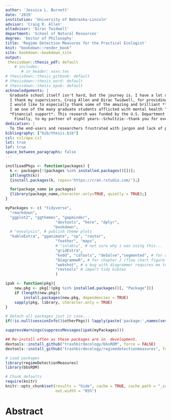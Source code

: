 ```yaml
---
author: 'Jessica L. Burnett'
date: '2019'
institution: 'University of Nebraska-Lincoln'
advisor: 'Craig R. Allen'
altadvisor: 'Dirac Twidwell'
department: 'School of Natural Resources'
degree: 'Doctor of Philosophy'
title: 'Regime Detection Measures for the Practical Ecologist'
knit: "bookdown::render_book"
site: bookdown::bookdown_site
output: 
 thesisdown::thesis_pdf: default
    # includes:
       # in_header: xxxx.tex  
# thesisdown::thesis_gitbook: default
# thesisdown::thesis_word: default
# thesisdown::thesis_epub: default
acknowledgements: |
  Graduate school itself isn't hard, but the journey is. I have a lot of people and institutions to thank for their emotional, intellectual, financial, and other support. I wish to first highlight how **great it was to be a graduate student at this university and in the School of Natural Resources**. UNL has provided tremendous support at all levels of the university. Although I am not a fan of Nebraska's climate, I highly recommend this school to prospective students. 
  I thank my supervisors, Craig Allen and Dirac Twidwell, for providing me with this amazing opportunity and for supporting my growth as an independent researcherm and my committee members, Craig Allen, David Angeler, John De Long, Dirac Twidwell, and Drew Tyre for their support and advisement, but especially for their comprehensive examination--I found this process transformative, albeit very stress inducing. I also wish to thank Dirac for his comprehensive exam questions--I never knew how much I didn't know until I studied your recommendations. I also thank Craig for supporting my efforts to study and conduct research outside of our immediate geographical settings.  Studying at the International Institute for Applied Systems Analysis was an amazing opportunity! I thank Brian Fath and Elena Rovenskaya for their advisement, members of the Applied Systems Analysis research group for their feedback on my research, and to the postdocs and YSSPers. 
  I would like to especially thank some of the amazing and brilliant **female scientists** in my life for their encouragement: Jane Anderson, Karen Bailey, Hannah Birge, Mary Bomberger Brown, Tori Donovan, Brittany Dueker, Allie Schiltmeyer, Katie Sieving, Erica Stuber,  Becky Wilcox, Carissa Wonkka, and Lyndsie Wszola. I thank these women and others for their contributions to my professional development: David Angeler, Christie Bahlai, Mary Bomberger Brown, John Carroll, Jenny Dauer, John DeLong, Tarsha Eason, Brian Fath, Ahjond Garmestani, Chris Lepczyk, Frank La Sorte, Chai Molina, Zac Warren, Hao Ye and  Peter Zebrowski. I owe thanks to Craig Allen and Kevin Pope for entertaining my many hours of discussion (interrogation?) regarding federal employment. I also thank fellow graduate students whom I hope I have forged strong and lasting connections: Hannah Birge, Tori Donovan, Caleb Roberts, Allie Schiltmeyer, and Lyndsie Wszola
  I am one of the many graduate students afflicted with mental health "disorders". I am first grafteful to one friend (H) who unknowingly destigmatized mental health in my mind and wihtout whom I may not have sought treatment. I applaud students and faculty who have been outspoken regarding mental health related issues, and I am indebtted to my general practitioner and mental health advocate, Terry Thomas M.A., M.S.N., A.P.R.N.   
  *Financial support*. This research was funded by the U.S. Department of Defense’s Strategic Environmental Research and Development Program (project ID: RC-2510). The University of Nebraska-Lincoln (UNL) has been highy supportive in my doctoral studies and reserach. I am grateful for the generous of donors to the University of Nebraska Foundation, which provided me with two prestigious supplemental fellowships: Fling and Othmer. I also thank the Nelson Family (Nelson Memorial Fellowship) and the Institute of Agriculture and Natural Resources, who funded large portions of my academic and research-related travel. I thank the School of Natural Resources for their financial support in my conference travel. The U.S. National Academy of Sciences generously funded part of my travel to the International Institute for Applied Systems Analysis (IIASA). This financial support provided me not only with invaluabe opportunities to attend and present at national and international conferences and workshops, conduct research abroad, and network--this funding alleviated some financial pressures associated with graduate school which allowed a more refined focus on my dissertation research. The opportunities and experiences provided to me by each funding source were amazing, thank you.
    Finally, to my partner of eight years--Schultzie--thank you for everything. Just kidding, thank you, Nat Price, you are amazing.
dedication: | 
  To the end-users and researchers frustrated with jargon and lack of practical utility of ecological models and metrics. And to Mike Moulton, without whose support and encouragement many years ago two advanced degrees would likely not have been possible. 
bibliography: ["bib/thesis.bib"]
csl: csl/apa.csl
lot: true
lof: true
space_between_paragraphs: false
---
```

```r
instlLoadPkgs <- function(packages) {
  k <- packages[!(packages %in% installed.packages()[])];
  if(length(k))
  {install.packages(k, repos='https://cran.rstudio.com/');}

  for(package_name in packages)
  {library(package_name,character.only=TRUE, quietly = TRUE);}
}

myPackages <- c( "tidyverse", 
  "rmarkdown", 
  "ggplot2", "ggthemes", "gapminder",
                      "devtools", "here", "dplyr", 
                     "bookdown", 
  # "envalysis", # publish theme plots
  "kableExtra", "gganimate", "sp", "raster", 
                      "feather", "maps", 
                      # "inlabru", # not sure why i was using this...
                      "gridExtra", 
                      "kedd", "caTools", "deSolve","segmented", # for chapter 3
                      "DiagrammeR", # for chapter 2 (flow chart figure (grViz))
                      "webshot", # a bug with diagrammer requires me to use this when printing to .pdf
                      "revtools" # import tidy bibtex
                      )

ipak <- function(pkg){
    new.pkg <- pkg[!(pkg %in% installed.packages()[, "Package"])]
    if (length(new.pkg)) 
        install.packages(new.pkg, dependencies = TRUE)
    sapply(pkg, library, character.only = TRUE)
}

# Detach all packages just in case...
if(!is.null(sessionInfo()$otherPkgs)) lapply(paste('package:',names(sessionInfo()$otherPkgs),sep=""),detach,character.only=TRUE,unload=TRUE)

suppressWarnings(suppressMessages(ipak(myPackages)))

## Re-install often as these packages are in  development.
devtools::install_github("trashbirdecology/bbsRDM", force = FALSE)
devtools::install_github("trashbirdecology/regimedetectionmeasures", force = FALSE)  

# Load packages
library(regimeDetectionMeasures) 
library(bbsRDM)
```

```r
# Chunk defaults
require(knitr)
knitr::opts_chunk$set(results = "hide", cache = TRUE, cache.path = "_cache/", message = FALSE, warning=FALSE, eval=TRUE, echo=FALSE, error=FALSE, fig.align='center',
                      out.width = "85%")
```

# Abstract {.unnumbered}

<!-- Do not remove the line with the  '.unnumbered' -->
<!-- There is something buggy about it, when I remove it shit goes bananas.  -->
<!-- Need to figure out how to fix because it inserts like two blank pages! -->

